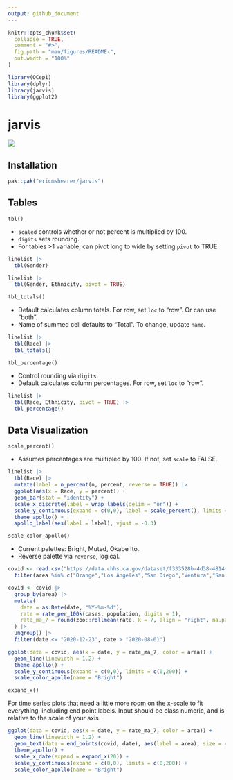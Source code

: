 ```yaml
---
output: github_document
---
```


```r
knitr::opts_chunk$set(
  collapse = TRUE,
  comment = "#>",
  fig.path = "man/figures/README-",
  out.width = "100%"
)

library(OCepi)
library(dplyr)
library(jarvis)
library(ggplot2)
```

# jarvis

![](https://img.shields.io/badge/lifecycle-experimental-brightgreen.svg)

## Installation

```r
pak::pak("ericmshearer/jarvis")
```

## Tables

`tbl()`

-   `scaled` controls whether or not percent is multiplied by 100.
-   `digits` sets rounding.
-   For tables >1 variable, can pivot long to wide by setting `pivot` to TRUE.

```r
linelist |>
  tbl(Gender)
```

```r
linelist |>
  tbl(Gender, Ethnicity, pivot = TRUE)
```

`tbl_totals()`

-   Default calculates column totals. For row, set `loc` to "row". Or can use "both".
-   Name of summed cell defaults to "Total". To change, update `name`.

```r
linelist |>
  tbl(Race) |>
  tbl_totals()
```

`tbl_percentage()`

-   Control rounding via `digits`.
-   Default calculates column percentages. For row, set `loc` to "row".

```r
linelist |>
  tbl(Race, Ethnicity, pivot = TRUE) |>
  tbl_percentage()
```

## Data Visualization

`scale_percent()`

-   Assumes percentages are multipled by 100. If not, set `scale` to FALSE. 

```r
linelist |>
  tbl(Race) |>
  mutate(label = n_percent(n, percent, reverse = TRUE)) |>
  ggplot(aes(x = Race, y = percent)) +
  geom_bar(stat = "identity") +
  scale_x_discrete(label = wrap_labels(delim = "or")) +
  scale_y_continuous(expand = c(0,0), label = scale_percent(), limits = c(0,18)) +
  theme_apollo() +
  apollo_label(aes(label = label), vjust = -0.3)
```

`scale_color_apollo()`

-   Current palettes: Bright, Muted, Okabe Ito.
-   Reverse palette via `reverse`, logical.

```r
covid <- read.csv("https://data.chhs.ca.gov/dataset/f333528b-4d38-4814-bebb-12db1f10f535/resource/046cdd2b-31e5-4d34-9ed3-b48cdbc4be7a/download/covid19cases_test.csv", na.strings = "", stringsAsFactors = FALSE) |>
  filter(area %in% c("Orange","Los Angeles","San Diego","Ventura","San Bernardino","Kern"))

covid <- covid |>
  group_by(area) |>
  mutate(
    date = as.Date(date, "%Y-%m-%d"),
    rate = rate_per_100k(cases, population, digits = 1),
    rate_ma_7 = round(zoo::rollmean(rate, k = 7, align = "right", na.pad = FALSE, fill = 0), digits = 2)
  ) |>
  ungroup() |>
  filter(date <= "2020-12-23", date > "2020-08-01")

ggplot(data = covid, aes(x = date, y = rate_ma_7, color = area)) +
  geom_line(linewidth = 1.2) +
  theme_apollo() +
  scale_y_continuous(expand = c(0,0), limits = c(0,200)) +
  scale_color_apollo(name = "Bright")
```

`expand_x()`

For time series plots that need a little more room on the x-scale to fit everything, including end point labels. Input should be class numeric, and is relative to the scale of your axis.

```r
ggplot(data = covid, aes(x = date, y = rate_ma_7, color = area)) +
  geom_line(linewidth = 1.2) +
  geom_text(data = end_points(covid, date), aes(label = area), size = 4.5, hjust = -0.1, show.legend = FALSE) +
  theme_apollo() +
  scale_x_date(expand = expand_x(20)) +
  scale_y_continuous(expand = c(0,0), limits = c(0,200)) +
  scale_color_apollo(name = "Bright")
```
